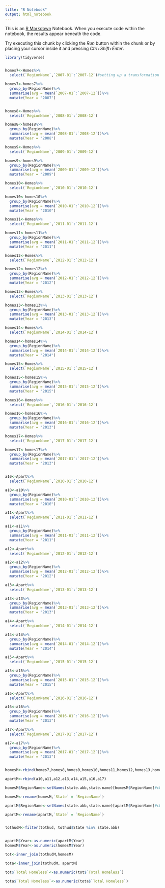 ```yaml
---
title: "R Notebook"
output: html_notebook
---
```


This is an [R Markdown](http://rmarkdown.rstudio.com) Notebook. When you execute code within the notebook, the results appear beneath the code. 

Try executing this chunk by clicking the *Run* button within the chunk or by placing your cursor inside it and pressing *Ctrl+Shift+Enter*. 

```r
library(tidyverse)


homes7<-Homes%>%
  select(`RegionName`,`2007-01`:`2007-12`)#setting up a transformation to combine tables

homes7<-homes7%>%
  group_by(RegionName)%>%
  summarise(avg = mean(`2007-01`:`2007-12`))%>%
  mutate(Year = "2007")


homes8<-Homes%>%
  select(`RegionName`,`2008-01`:`2008-12`)

homes8<-homes8%>%
  group_by(RegionName)%>%
  summarise(avg = mean(`2008-01`:`2008-12`))%>%
  mutate(Year = "2008")

homes9<-Homes%>%
  select(`RegionName`,`2009-01`:`2009-12`)

homes9<-homes9%>%
  group_by(RegionName)%>%
  summarise(avg = mean(`2009-01`:`2009-12`))%>%
  mutate(Year = "2009")

homes10<-Homes%>%
  select(`RegionName`,`2010-01`:`2010-12`)

homes10<-homes10%>%
  group_by(RegionName)%>%
  summarise(avg = mean(`2010-01`:`2010-12`))%>%
  mutate(Year = "2010")

homes11<-Homes%>%
  select(`RegionName`,`2011-01`:`2011-12`)

homes11<-homes11%>%
  group_by(RegionName)%>%
  summarise(avg = mean(`2011-01`:`2011-12`))%>%
  mutate(Year = "2011")

homes12<-Homes%>%
  select(`RegionName`,`2012-01`:`2012-12`)

homes12<-homes12%>%
  group_by(RegionName)%>%
  summarise(avg = mean(`2012-01`:`2012-12`))%>%
  mutate(Year = "2012")

homes13<-Homes%>%
  select(`RegionName`,`2013-01`:`2013-12`)

homes13<-homes13%>%
  group_by(RegionName)%>%
  summarise(avg = mean(`2013-01`:`2013-12`))%>%
  mutate(Year = "2013")

homes14<-Homes%>%
  select(`RegionName`,`2014-01`:`2014-12`)

homes14<-homes14%>%
  group_by(RegionName)%>%
  summarise(avg = mean(`2014-01`:`2014-12`))%>%
  mutate(Year = "2014")

homes15<-Homes%>%
  select(`RegionName`,`2015-01`:`2015-12`)

homes15<-homes15%>%
  group_by(RegionName)%>%
  summarise(avg = mean(`2015-01`:`2015-12`))%>%
  mutate(Year = "2015")

homes16<-Homes%>%
  select(`RegionName`,`2016-01`:`2016-12`)

homes16<-homes16%>%
  group_by(RegionName)%>%
  summarise(avg = mean(`2016-01`:`2016-12`))%>%
  mutate(Year = "2013")

homes17<-Homes%>%
  select(`RegionName`,`2017-01`:`2017-12`)

homes17<-homes17%>%
  group_by(RegionName)%>%
  summarise(avg = mean(`2017-01`:`2017-12`))%>%
  mutate(Year = "2013")


a10<-Apart%>%
  select(`RegionName`,`2010-01`:`2010-12`)

a10<-a10%>%
  group_by(RegionName)%>%
  summarise(avg = mean(`2010-01`:`2010-12`))%>%
  mutate(Year = "2010")

a11<-Apart%>%
  select(`RegionName`,`2011-01`:`2011-12`)

a11<-a11%>%
  group_by(RegionName)%>%
  summarise(avg = mean(`2011-01`:`2011-12`))%>%
  mutate(Year = "2011")

a12<-Apart%>%
  select(`RegionName`,`2012-01`:`2012-12`)

a12<-a12%>%
  group_by(RegionName)%>%
  summarise(avg = mean(`2012-01`:`2012-12`))%>%
  mutate(Year = "2012")

a13<-Apart%>%
  select(`RegionName`,`2013-01`:`2013-12`)

a13<-a13%>%
  group_by(RegionName)%>%
  summarise(avg = mean(`2013-01`:`2013-12`))%>%
  mutate(Year = "2013")

a14<-Apart%>%
  select(`RegionName`,`2014-01`:`2014-12`)

a14<-a14%>%
  group_by(RegionName)%>%
  summarise(avg = mean(`2014-01`:`2014-12`))%>%
  mutate(Year = "2014")

a15<-Apart%>%
  select(`RegionName`,`2015-01`:`2015-12`)

a15<-a15%>%
  group_by(RegionName)%>%
  summarise(avg = mean(`2015-01`:`2015-12`))%>%
  mutate(Year = "2015")

a16<-Apart%>%
  select(`RegionName`,`2016-01`:`2016-12`)

a16<-a16%>%
  group_by(RegionName)%>%
  summarise(avg = mean(`2016-01`:`2016-12`))%>%
  mutate(Year = "2013")

a17<-Apart%>%
  select(`RegionName`,`2017-01`:`2017-12`)

a17<-a17%>%
  group_by(RegionName)%>%
  summarise(avg = mean(`2017-01`:`2017-12`))%>%
  mutate(Year = "2013")


homesM<-rbind(homes7,homes8,homes9,homes10,homes11,homes12,homes13,homes14,homes15,homes16,homes17)

apartM<-rbind(a10,a11,a12,a13,a14,a15,a16,a17)

homesM$RegionName<-setNames(state.abb,state.name)[homesM$RegionName]#change state names to their abbreviations

homesM<-rename(homesM,`State` = `RegionName`)

apartM$RegionName<-setNames(state.abb,state.name)[apartM$RegionName]#change state names to their abbreviations

apartM<-rename(apartM,`State` = `RegionName`)


tothudM<-filter(tothud, tothud$State %in% state.abb)


apartM$Year<-as.numeric(apartM$Year)
homesM$Year<-as.numeric(homesM$Year)

tot<-inner_join(tothudM,homesM)

tota<-inner_join(tothudM, apartM)

tot$`Total Homeless`<-as.numeric(tot$`Total Homeless`)

tota$`Total Homeless`<-as.numeric(tota$`Total Homeless`)
```


